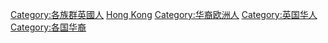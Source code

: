 [[Category:各族群英國人|Category:各族群英國人]]
[[Category:亞洲裔英國人|Hong Kong]]
[[Category:华裔欧洲人|Category:华裔欧洲人]]
[[Category:英国华人|Category:英国华人]]
[[Category:各国华裔|Category:各国华裔]]